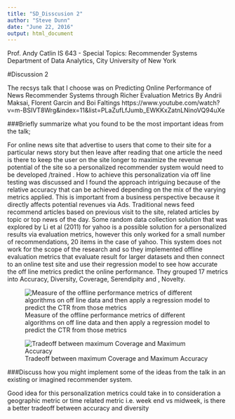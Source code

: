 ---
title: "SD_Disscusion 2"
author: "Steve Dunn"
date: "June 22, 2016"
output: html_document
---

Prof. Andy Catlin
IS 643 - Special Topics: Recommender Systems
Department of Data Analytics, City University of New York


#Discussion 2


The recsys talk that I choose was on Predicting Online Performance of News Recommender Systems through Richer Evaluation Metrics
By Andrii Maksai, Florent Garcin and Boi Faltings
https://www.youtube.com/watch?v=m-BSIVT8Wrg&index=11&list=PLaZufLfJumb_EWKKxZatnLNinoVQ94uXe 


###Briefly summarize what you found to be the most important ideas from the talk;

For online news site that advertise to users that come to their site for a particular news story but then leave after reading that one article the need is there to keep the user on the site longer to maximize the revenue potential of the site so a personalized recommender system would need to be developed /trained . How to achieve this personalization via off line testing was discussed and I found the approach intriguing because of the relative accuracy that can be achieved depending on the mix of the varying metrics applied. This is important from a business perspective because it directly affects potential revenues via Ads. Traditional news feed recommend articles based on previous visit to the site, related articles by topic or top news of the day. Some random data collection solution that was explored by Li et al (2011) for yahoo is a possible solution for a personalized results via evaluation metrics, however this only worked for a small number of recommendations, 20 items in the case of yahoo. This system does not work for the scope of the research and so they implemented offline evaluation metrics that evaluate result for  larger datasets  and then  connect to an online test site and use their regression model to see  how accurate the off line metrics predict the online performance. They grouped 17 metrics into Accuracy, Diversity, Coverage, Serendipity and , Novelty.



![Measure of the offline performance metrics of different algorithms on off line data and then apply a regression model to predict the CTR from those metrics](assign2_pic1.png)

![Tradeoff between maximum Coverage and Maximum Accuracy](assign2_pic2.png)

###Discuss how you might implement some of the ideas from the talk in an existing or imagined recommender system.  

Good idea for this personalization metrics could take in to consideration a geographic metric or time related metric i.e. week end vs midweek, is there a better tradeoff between accuracy and diversity 

